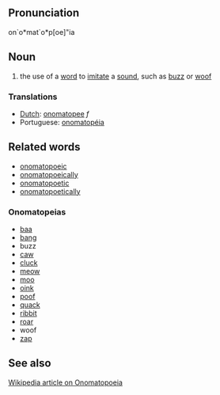 ==Pronunciation==
on`o*mat`o*p[oe]"ia

==Noun==
# the use of a [[word]] to [[imitate]] a [[sound]], such as [[buzz]] or [[woof]]

===Translations===
*[[Dutch]]: [[onomatopee]] ''f''
*Portuguese: [[onomatopéia]]

==Related words==
* [[onomatopoeic]]
* [[onomatopoeically]]
* [[onomatopoetic]]
* [[onomatopoetically]]

===Onomatopeias===
* [[baa]]
* [[bang]]
* buzz
* [[caw]]
* [[cluck]]
* [[meow]]
* [[moo]]
* [[oink]]
* [[poof]]
* [[quack]]
* [[ribbit]]
* [[roar]]
* woof
* [[zap]]

==See also==
[http://en2.wikipedia.org/wiki/Onomatopoeia Wikipedia article on Onomatopoeia]